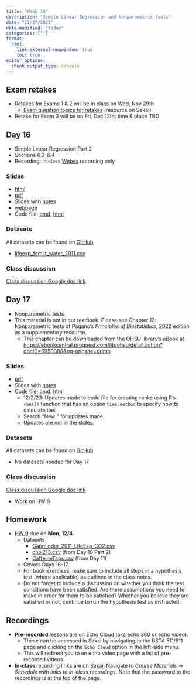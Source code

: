 ```yaml
---
title: "Week 10"
description: "Simple Linear Regression and Nonparametric tests"
date: "11/27/2023"
date-modified: "today"
categories: [""]
format: 
  html:
    link-external-newwindow: true
    toc: true
editor_options: 
  chunk_output_type: console
---
```


## Exam retakes

* Retakes for Exams 1 & 2 will be in class on Wed, Nov 29th
    * [Exam question topics for retakes](https://sakai.ohsu.edu/access/content/group/BSTA-511-1-AA-F23/Exam_samples/Exam_question_topics_BSTA511_F23.pdf) (resource on Sakai)
* Retake for Exam 3 will be on Fri, Dec 12th; time & place TBD

## Day 16 

* Simple Linear Regression Part 2
* Sections 6.3-6.4
* Recording: in class [Webex](https://ohsu.webex.com/ohsu/ldr.php?RCID=6bbe6b19b81fdae1c5076ecebdfc4e59) recording only

### Slides

* [html](../slides/Day16_bsta511.qmd)
* [pdf](https://drive.google.com/file/d/1KjlSuxNYC3A2El2yfJoYNa-hhscO98R9/view?usp=sharing)
* Slides with [notes](../slides_drawings/Day16_bsta511_notes.qmd)
* [webpage](../slides_md/Day16_bsta511_md.qmd)
* Code file: [qmd](https://github.com/niederhausen/BSTA_511_F23/blob/main/slides_code/Day16_bsta511_code.qmd), [html](../slides_code/Day16_bsta511_code.qmd)





### Datasets

All datasets can be found on [GitHub](https://github.com/niederhausen/BSTA_511_F23/tree/main/data)

* [lifeexp_femlit_water_2011.csv](/data/lifeexp_femlit_water_2011.csv)


### Class discussion

[Class discussion Google doc link](https://docs.google.com/document/d/1m_sOZWZHlnL89N60RyfdFG6wphcEpofLevd2kMc1wYc/edit?usp=sharing)

<!-- * Questions from [HW 9](../homework/HW_9_F23_bsta511.qmd) -->
<!--     * Book # 5.46, 5.48, R1, 5.44 -->


## Day 17 

* Nonparametric tests
* This material is not in our textbook. Please see Chapter 13: Nonparametric tests of Pagano's _Principles of Biostatistics_, 2022 edition as a supplementary resource.
    * This chapter can be downloaded from the OHSU library's eBook at <https://ebookcentral.proquest.com/lib/ohsu/detail.action?docID=6950388&pq-origsite=primo>

### Slides

* [pdf](https://drive.google.com/file/d/1Kl15Q5EPbDz6u1Hg-rXCFxFI7_g2Ht-l/view?usp=sharing)
* Slides with [notes](https://drive.google.com/file/d/1Klf9EAfhdyM-vIGxwpbITCfp-t7yHoEY/view?usp=sharing)
* Code file: [qmd](https://github.com/niederhausen/BSTA_511_F23/blob/main/slides_code/Day17_bsta511_code.qmd), [html](../slides_code/Day17_bsta511_code.qmd)
    * 12/2/23: Updates made to code file for creating ranks using R's `rank()` function that has an option `ties.method` to specify how to calculate ties. 
    * Search "New:" for updates made. 
    * Updates are not in the slides.

### Datasets

All datasets can be found on [GitHub](https://github.com/niederhausen/BSTA_511_F23/tree/main/data)

* No datasets needed for Day 17

### Class discussion

[Class discussion Google doc link](https://docs.google.com/document/d/1m_sOZWZHlnL89N60RyfdFG6wphcEpofLevd2kMc1wYc/edit?usp=sharing)

* Work on HW 9

## Homework

* [HW 9](../homework/HW_9_F23_bsta511.qmd) due on __Mon, 12/4__
    * Datasets
        * [Gapminder_2011_LifeExp_CO2.csv](/data/Gapminder_2011_LifeExp_CO2.csv)
        * [chol213.csv](/data/chol213.csv) (from Day 10 Part 2)
        * [CaffeineTaps.csv](/data/CaffeineTaps.csv) (from Day 11)
    * Covers Days 16-17
    * For book exercises, make sure to include all steps in a hypothesis test (where applicable) as outlined in the class notes. 
    * Do not forget to include a discussion on whether you think the test conditions have been satisfied. Are there assumptions you need to make in order for them to be satisfied? Whether you believe they are satisfied or not, continue to run the hypothesis test as instructed.




## Recordings

* __Pre-recorded__ lessons are on [Echo Cloud](https://echo360.org/section/4a58d645-5753-4e4f-b962-f8825f59baba/home) (aka echo 360 or echo video).
    * These can be accessed in Sakai by navigating to the BSTA 511/611 page and clicking on the `Echo Cloud` option in the left-side menu. 
    * This will redirect you to an echo video page with a list of pre-recorded videos.
* __In-class__ recording links are on [Sakai](https://sakai.ohsu.edu/portal/site/BSTA-511-1-AA-F23/tool/1f70eae0-e36a-4052-9247-69c6917e6b73/). Navigate to _Course Materials_ -> _Schedule with links to in-class recordings_. Note that the password to the recordings is at the top of the page.  
